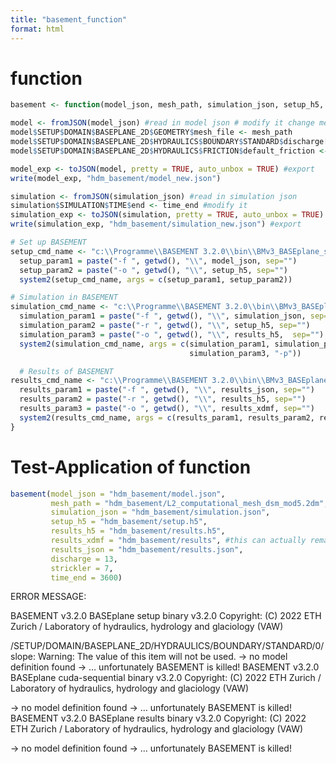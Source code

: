 ```yaml
---
title: "basement_function"
format: html
---
```


# function
```r
basement <- function(model_json, mesh_path, simulation_json, setup_h5, results_h5, results_xdmf, results_json, discharge, strickler, time_end){

model <- fromJSON(model_json) #read in model json # modify it change mesh
model$SETUP$DOMAIN$BASEPLANE_2D$GEOMETRY$mesh_file <- mesh_path
model$SETUP$DOMAIN$BASEPLANE_2D$HYDRAULICS$BOUNDARY$STANDARD$discharge[1] <- discharge  #change discharge
model$SETUP$DOMAIN$BASEPLANE_2D$HYDRAULICS$FRICTION$default_friction <-  strickler #change Strickler

model_exp <- toJSON(model, pretty = TRUE, auto_unbox = TRUE) #export 
write(model_exp, "hdm_basement/model_new.json")

simulation <- fromJSON(simulation_json) #read in simulation json
simulation$SIMULATION$TIME$end <- time_end #modify it
simulation_exp <- toJSON(simulation, pretty = TRUE, auto_unbox = TRUE)
write(simulation_exp, "hdm_basement/simulation_new.json") #export 

# Set up BASEMENT
setup_cmd_name <- "c:\\Programme\\BASEMENT 3.2.0\\bin\\BMv3_BASEplane_setup.exe"
  setup_param1 = paste("-f ", getwd(), "\\", model_json, sep="")
  setup_param2 = paste("-o ", getwd(), "\\", setup_h5, sep="")
  system2(setup_cmd_name, args = c(setup_param1, setup_param2))

# Simulation in BASEMENT
simulation_cmd_name <- "c:\\Programme\\BASEMENT 3.2.0\\bin\\BMv3_BASEplane_cudaC.exe"
  simulation_param1 = paste("-f ", getwd(), "\\", simulation_json, sep="")
  simulation_param2 = paste("-r ", getwd(), "\\", setup_h5, sep="")
  simulation_param3 = paste("-o ", getwd(), "\\", results_h5,  sep="")
  system2(simulation_cmd_name, args = c(simulation_param1, simulation_param2,
                                        simulation_param3, "-p"))

  # Results of BASEMENT
results_cmd_name <- "c:\\Programme\\BASEMENT 3.2.0\\bin\\BMv3_BASEplane_results.exe"
  results_param1 = paste("-f ", getwd(), "\\", results_json, sep="")
  results_param2 = paste("-r ", getwd(), "\\", results_h5, sep="")
  results_param3 = paste("-o ", getwd(), "\\", results_xdmf, sep="")
  system2(results_cmd_name, args = c(results_param1, results_param2, results_param3))
}
```

# Test-Application of function 
```r
basement(model_json = "hdm_basement/model.json", 
         mesh_path = "hdm_basement/L2_computational_mesh_dsm_mod5.2dm", 
         simulation_json = "hdm_basement/simulation.json",
         setup_h5 = "hdm_basement/setup.h5",
         results_h5 = "hdm_basement/results.h5",
         results_xdmf = "hdm_basement/results", #this can actually remain always the same
         results_json = "hdm_basement/results.json",
         discharge = 13, 
         strickler = 7, 
         time_end = 3600)

```

ERROR MESSAGE: 

BASEMENT v3.2.0
BASEplane setup binary
v3.2.0
Copyright: (C) 2022 ETH Zurich / Laboratory of hydraulics, hydrology and glaciology (VAW)

/SETUP/DOMAIN/BASEPLANE_2D/HYDRAULICS/BOUNDARY/STANDARD/0/slope: Warning: The value of this item will not be used.
 -> no model definition found
 -> ... unfortunately BASEMENT is killed!
BASEMENT v3.2.0
BASEplane cuda-sequential binary
v3.2.0
Copyright: (C) 2022 ETH Zurich / Laboratory of hydraulics, hydrology and glaciology (VAW)

 -> no model definition found
 -> ... unfortunately BASEMENT is killed!
BASEMENT v3.2.0
BASEplane results binary
v3.2.0
Copyright: (C) 2022 ETH Zurich / Laboratory of hydraulics, hydrology and glaciology (VAW)

 -> no model definition found
 -> ... unfortunately BASEMENT is killed!
